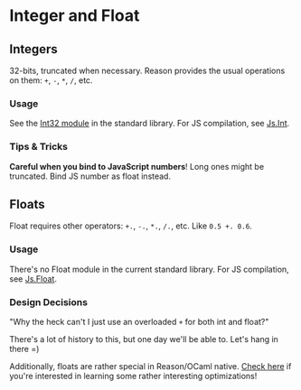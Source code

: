 
# Integer and Float

## Integers

32-bits, truncated when necessary. Reason provides the usual operations on them: `+`, `-`, `*`, `/`, etc.

### Usage

See the [Int32 module](https://reasonml.github.io/api/Int32.html) in the standard library. For JS compilation, see [Js.Int](https://bucklescript.github.io/bucklescript/api/Js.Int.html).

### Tips & Tricks

**Careful when you bind to JavaScript numbers**! Long ones might be truncated. Bind JS number as float instead.

## Floats

Float requires other operators: `+.`, `-.`, `*.`, `/.`, etc. Like `0.5 +. 0.6`.

### Usage

There's no Float module in the current standard library. For JS compilation, see [Js.Float](https://bucklescript.github.io/bucklescript/api/Js.Float.html).

### Design Decisions

"Why the heck can't I just use an overloaded `+` for both int and float?"

There's a lot of history to this, but one day we'll be able to. Let's hang in there =)

Additionally, floats are rather special in Reason/OCaml native. [Check here](https://www.lexifi.com/blog/ocaml/unboxed-floats-ocaml/) if you're interested in learning some rather interesting optimizations!

